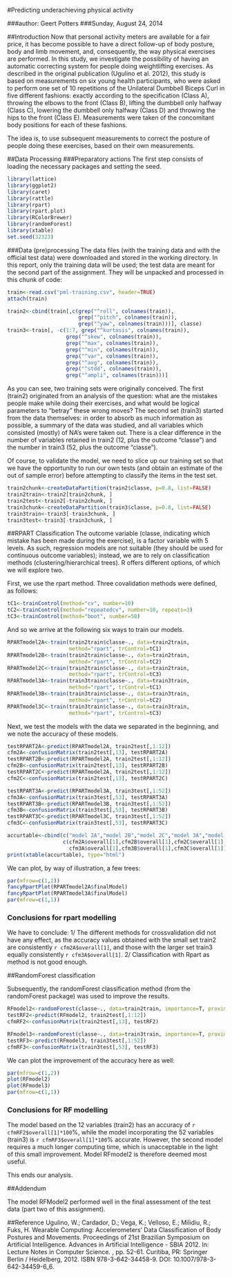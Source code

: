 #Predicting underachieving physical activity

###author: Geert Potters
###Sunday, August 24, 2014


##Introduction
Now that personal activity meters are available for a fair price, it has become possible to have a direct follow-up of body posture, body and limb movement, and, consequently, the way physical exercises are performed. In this study, we investigate the possibility of having an automatic correcting system for people doing weightlifting exercises. As described in the original publication (Ugulino et al. 2012), this study is based on measurements on six young health participants, who were asked to perform one set of 10 repetitions of the Unilateral Dumbbell Biceps Curl in five different fashions: exactly according to the specification (Class A), throwing the elbows to the front (Class B), lifting the dumbbell only halfway (Class C), lowering the dumbbell only halfway (Class D) and throwing the hips to the front (Class E). Measurements were taken of the concomitant body positions for each of these fashions. 

The idea is, to use subsequent measurements to correct the posture of people doing these exercises, based on their own measurements.

##Data Processing
###Preparatory actions
The first step consists of loading the necessary packages and setting the seed. 

```r
library(lattice)
library(ggplot2)
library(caret)
library(rattle)
library(rpart)
library(rpart.plot)
library(RColorBrewer)
library(randomForest)
library(xtable)
set.seed(32323)
```


###Data (pre)processing
The data files (with the training data and with the official test data) were downloaded and stored in the working directory. In this report, only the training data will be used; the test data are meant for the second part of the assignment. They will be unpacked and processed in this chunk of code:

```r
train<-read.csv("pml-training.csv", header=TRUE)
attach(train)

train2<-cbind(train[,c(grep("^roll", colnames(train)), 
                       grep("^pitch", colnames(train)),
                       grep("^yaw", colnames(train)))], classe)
train3<-train[, -c(1:7, grep("^kurtosis", colnames(train)),
                   grep("^skew", colnames(train)),
                   grep("^max", colnames(train)),
                   grep("^min", colnames(train)),
                   grep("^var", colnames(train)),
                   grep("^avg", colnames(train)),
                   grep("^stdd", colnames(train)),
                   grep("^ampli", colnames(train)))]
```

As you can see, two training sets were originally conceived. The first (train2) originated from an analysis of the question: what are the mistakes people make while doing their exercises, and what would be logical parameters to "betray" these wrong moves? 
The second set (train3) started from the data themselves: in order to absorb as much information as possible, a summary of the data was studied, and all variables which consisted (mostly) of NA's were taken out. 
There is a clear difference in the number of variables retained in train2 (12, plus the outcome "classe") and the number in train3 (52, plus the outcome "classe").

Of course, to validate the model, we need to slice up our training set so that we have the opportunity to run our own tests (and obtain an estimate of the out of sample error) before attempting to classify the items in the test set. 

```r
train2chunk<-createDataPartition(train2$classe, p=0.8, list=FALSE)
train2train<-train2[train2chunk, ]
train2test<-train2[-train2chunk, ]
train3chunk<-createDataPartition(train3$classe, p=0.8, list=FALSE)
train3train<-train3[-train3chunk, ]
train3test<-train3[-train3chunk, ]
```

##RPART Classification
The outcome variable (classe, indicating which mistake has been made during the exercise), is a factor variable with 5 levels. As such, regression models are not suitable (they should be used for continuous outcome variables); instead, we are to rely on classification methods (clustering/hierarchical trees). R offers different options, of which we will explore two.

First, we use the rpart method. Three covalidation methods were defined, as follows: 
```r
tC1<-trainControl(method="cv", number=10)
tC2<-trainControl(method="repeatedcv", number=10, repeats=3)
tC3<-trainControl(method="boot", number=50)
```

And so we arrive at the following six ways to train our models.

```r
RPARTmodel2A<-train(train2train$classe~., data=train2train, 
                    method="rpart", trControl=tC1)
RPARTmodel2B<-train(train2train$classe~., data=train2train, 
                    method="rpart", trControl=tC2)
RPARTmodel2C<-train(train2train$classe~., data=train2train, 
                    method="rpart", trControl=tC3)
RPARTmodel3A<-train(train3train$classe~., data=train3train, 
                    method="rpart", trControl=tC1)
RPARTmodel3B<-train(train3train$classe~., data=train3train, 
                    method="rpart", trControl=tC2)
RPARTmodel3C<-train(train3train$classe~., data=train3train, 
                    method="rpart", trControl=tC3)
```

Next, we test the models with the data we separated in the beginning, and we note the accuracy of these models.

```r
testRPART2A<-predict(RPARTmodel2A, train2test[,1:12])
cfm2A<-confusionMatrix(train2test[,13], testRPART2A)
testRPART2B<-predict(RPARTmodel2A, train2test[,1:12])
cfm2B<-confusionMatrix(train2test[,13], testRPART2B)
testRPART2C<-predict(RPARTmodel2A, train2test[,1:12])
cfm2C<-confusionMatrix(train2test[,13], testRPART2C)

testRPART3A<-predict(RPARTmodel3A, train3test[,1:52])
cfm3A<-confusionMatrix(train3test[,53], testRPART3A)
testRPART3B<-predict(RPARTmodel3B, train3test[,1:52])
cfm3B<-confusionMatrix(train3test[,53], testRPART3B)
testRPART3C<-predict(RPARTmodel3C, train3test[,1:52])
cfm3C<-confusionMatrix(train3test[,53], testRPART3C)

accurtable<-cbind(c("model 2A","model 2B","model 2C","model 3A","model 3B","model 3C"), 
                  c(cfm2A$overall[1],cfm2B$overall[1],cfm2C$overall[1],
                    cfm3A$overall[1],cfm3B$overall[1],cfm3C$overall[1]))
print(xtable(accurtable), type="html")
```

We can plot, by way of illustration, a few trees: 
```r
par(mfrow=c(1,2))
fancyRpartPlot(RPARTmodel2A$finalModel)
fancyRpartPlot(RPARTmodel3A$finalModel)
par(mfrow=c(1,1))
```

### Conclusions for rpart modelling
We have to conclude:
1/ The different methods for crossvalidation did not have any effect, as the accuracy values obtained with the small set train2 are consistently `r cfm2A$overall[1]`, and those with the larger set train3 equally consistently `r cfm3A$overall[1]`.
2/ Classification with Rpart as method is not good enough. 

##RandomForest classification

Subsequently, the randomForest classification method (from the randomForest package) was used to improve the results. 

```r
RFmodel2<-randomForest(classe~., data=train2train, importance=T, proximity = T)
testRF2<-predict(RFmodel2, train2test[,1:12])
cfmRF2<-confusionMatrix(train2test[,13], testRF2)

RFmodel3<-randomForest(classe~., data=train3train, importance=T, proximity = T)
testRF3<-predict(RFmodel3, train3test[,1:52])
cfmRF3<-confusionMatrix(train3test[,53], testRF3)
```

We can plot the improvement of the accuracy here as well:
```r
par(mfrow=c(1,2))
plot(RFmodel2)
plot(RFmodel3)
par(mfrow=c(1,1))
```

### Conclusions for RF modelling
The model based on the 12 variables (train2) has an accuracy of `r cfmRF2$overall[1]*100`%, while the model incorporating the 52 variables (train3) is `r cfmRF3$overall[1]*100`% accurate. However, the second model requires a much longer computing time, which is unacceptable in the light of this small improvement. Model RFmodel2 is therefore deemed most useful. 

This ends our analysis. 

##Addendum

The model RFModel2 performed well in the final assessment of the test data (part two of this assignment). 

##Reference
Ugulino, W.; Cardador, D.; Vega, K.; Velloso, E.; Milidiu, R.; Fuks, H. Wearable Computing: Accelerometers' Data Classification of Body Postures and Movements. Proceedings of 21st Brazilian Symposium on Artificial Intelligence. Advances in Artificial Intelligence - SBIA 2012. In: Lecture Notes in Computer Science. , pp. 52-61. Curitiba, PR: Springer Berlin / Heidelberg, 2012. ISBN 978-3-642-34458-9. DOI: 10.1007/978-3-642-34459-6_6. 


